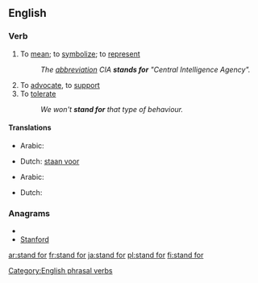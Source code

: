==English==

===Verb===
{{infl|en|verb|inf=to [[stand]] [[for]]}}

# {{idiom|said of [[abbreviation]]s}} To [[mean]]; to [[symbolize]]; to [[represent]]
#: ''The [[abbreviation]] CIA '''stands for''' "Central Intelligence Agency".''
# To [[advocate]], to [[support]]
# To [[tolerate]]
#: ''We won't '''stand for''' that type of behaviour.''

====Translations====

{{trans-top|to mean, symbolize or represent}}
* Arabic: {{Arab|[[إستند]]}} {{IPAchar|(istánada)}}
{{trans-mid}}
* Dutch: [[staan voor]]
{{trans-bottom}}

{{trans-top|to advocate or support}}
* Arabic: {{Arab|[[ساند]]}} {{IPAchar|(sânada)}}
{{trans-mid}}
* Dutch: {{t-|nl|voorstaan}}
{{trans-bottom}}

===Anagrams===
* {{alphagram|adfnorst}}
* [[Stanford#English|Stanford]]

[[Category:English phrasal verbs]]

[[ar:stand for]]
[[fr:stand for]]
[[ja:stand for]]
[[pl:stand for]]
[[fi:stand for]]